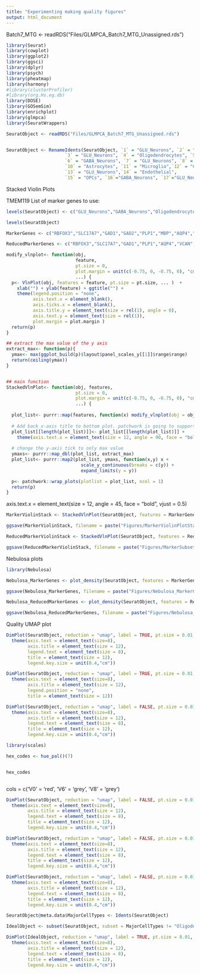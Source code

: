 ```yaml
---
title: "Experimenting making quality figures"
output: html_document
---
```


Batch7_MTG <- readRDS("Files/GLMPCA_Batch7_MTG_Unassigned.rds")

```R

library(Seurat)
library(cowplot)
library(ggplot2)
library(ggsci)
library(dplyr)
library(psych)
library(pheatmap)
library(harmony)
#library(clusterProfiler)
#library(org.Hs.eg.db)
library(DOSE)
library(GOSemSim)
library(enrichplot)
library(glmpca)
library(SeuratWrappers)

SeuratObject <- readRDS("Files/GLMPCA_Batch7_MTG_Unassigned.rds")


SeuratObject <- RenameIdents(SeuratObject, `1` = "GLU_Neurons", `2` = "GLU_Neurons",
                      `3` = "GLU_Neurons", `4` = "Oligodendrocytes", `5` = "GABA_Neurons",
                      `6` = "GABA_Neurons", `7` = "GLU_Neurons", `8` = "GLU_Neurons",`9` = "GLU_Neurons",
                      `10` = "Astrocytes", `11` = "Microglia",`12` = "GLU_Neurons",
                      `13` = "GLU_Neurons",`14` = "Endothelial",
                      `15` = "OPCs", `16`="GABA_Neurons", `17`="GLU_Neurons", `18`="GLU_Neurons", `19`="GABA_Neurons",  `20`="GLU_Neurons", `21` = "GLU_Neurons", `22` = "GLU_Neurons", `23` = "GLU_Neurons", `24` = "GABA_Neurons", `25` = "GLU_Neurons")

```


Stacked Violin Plots

TMEM119
List of marker genes to use: 


```R
levels(SeuratObject) <- c("GLU_Neurons","GABA_Neurons","Oligodendrocytes","Astrocytes","OPCs","Microglia","Endothelial")

levels(SeuratObject)

```

```R

MarkerGenes <- c("RBFOX3","SLC17A7","GAD1","GAD2","PLP1","MBP","AQP4","GFAP","VCAN","BCAN","CX3CR1","P2RY12","FLT1","CLDN5")

ReducedMarkerGenes <- c("RBFOX3","SLC17A7","GAD1","PLP1","AQP4","VCAN","P2RY12","FLT1")

```



```R

modify_vlnplot<- function(obj, 
                          feature, 
                          pt.size = 0, 
                          plot.margin = unit(c(-0.75, 0, -0.75, 0), "cm"),
                          ...) {
  p<- VlnPlot(obj, features = feature, pt.size = pt.size, ... )  + 
    xlab("") + ylab(feature) + ggtitle("") + 
    theme(legend.position = "none", 
          axis.text.x = element_blank(), 
          axis.ticks.x = element_blank(), 
          axis.title.y = element_text(size = rel(1), angle = 0), 
          axis.text.y = element_text(size = rel(1)), 
          plot.margin = plot.margin ) 
  return(p)
}

## extract the max value of the y axis
extract_max<- function(p){
  ymax<- max(ggplot_build(p)$layout$panel_scales_y[[1]]$range$range)
  return(ceiling(ymax))
}


## main function
StackedVlnPlot<- function(obj, features,
                          pt.size = 0, 
                          plot.margin = unit(c(-0.75, 0, -0.75, 0), "cm"),
                          ...) {
  
  plot_list<- purrr::map(features, function(x) modify_vlnplot(obj = obj,feature = x, ...))
  
  # Add back x-axis title to bottom plot. patchwork is going to support this?
  plot_list[[length(plot_list)]]<- plot_list[[length(plot_list)]] +
    theme(axis.text.x = element_text(size = 12, angle = 90, face = "bold",hjust=0.95,vjust=0.2), axis.ticks.x = element_line())
  
  # change the y-axis tick to only max value 
  ymaxs<- purrr::map_dbl(plot_list, extract_max)
  plot_list<- purrr::map2(plot_list, ymaxs, function(x,y) x + 
                            scale_y_continuous(breaks = c(y)) + 
                            expand_limits(y = y))

  p<- patchwork::wrap_plots(plotlist = plot_list, ncol = 1)
  return(p)
}

```

axis.text.x = element_text(size = 12, angle = 45, face = "bold", vjust = 0.5)

```R

MarkerViolinStack <- StackedVlnPlot(SeuratObject, features = MarkerGenes)

ggsave(MarkerViolinStack, filename = paste("Figures/MarkerViolinPlotStack_Test.pdf",sep = ""), device = "pdf", width = 6, height = 16, units = "in")

```


```R

ReducedMarkerViolinStack <- StackedVlnPlot(SeuratObject, features = ReducedMarkerGenes)

ggsave(ReducedMarkerViolinStack, filename = paste("Figures/MarkerSubsetViolinPlotStack_Test.pdf",sep = ""), device = "pdf", width = 6, height = 10, units = "in")

```

#########################################################################################

Nebulosa plots

```R

library(Nebulosa)

Nebulosa_MarkerGenes <- plot_density(SeuratObject, features = MarkerGenes)

ggsave(Nebulosa_MarkerGenes, filename = paste("Figures/Nebulosa_MarkerGenes_Test.pdf",sep = ""), device = "pdf", width = 12, height = 10, units = "in")

Nebulosa_ReducedMarkerGenes <- plot_density(SeuratObject, features = ReducedMarkerGenes)

ggsave(Nebulosa_ReducedMarkerGenes, filename = paste("Figures/Nebulosa_ReducedMarkerGenes_Test.pdf",sep = ""), device = "pdf", width = 10, height = 8, units = "in")


```


######################################################################################


Quality UMAP plot


```R

DimPlot(SeuratObject, reduction = "umap", label = TRUE, pt.size = 0.01, label.size=2.5, repel = TRUE) + 
  theme(axis.text = element_text(size=8),
        axis.title = element_text(size = 12),
        legend.text = element_text(size = 8),
        title = element_text(size = 12),
        legend.key.size = unit(0.4,"cm"))

```


```R

DimPlot(SeuratObject, reduction = "umap", label = TRUE, pt.size = 0.01, label.size=2.5, repel = TRUE) + 
  theme(axis.text = element_text(size=8),
        axis.title = element_text(size = 12),
        legend.position = "none",
        title = element_text(size = 12))

```


```R

DimPlot(SeuratObject, reduction = "umap", label = FALSE, pt.size = 0.01, label.size=2.5, repel = TRUE) + 
  theme(axis.text = element_text(size=8),
        axis.title = element_text(size = 12),
        legend.text = element_text(size = 8),
        title = element_text(size = 12),
        legend.key.size = unit(0.4,"cm"))

```



####################################################################################


```R

library(scales)

hex_codes <- hue_pal()(7)


hex_codes



```


cols = c('V0' = 'red', 'V6' = 'grey', 'V8' = 'grey')

```R

DimPlot(SeuratObject, reduction = "umap", label = FALSE, pt.size = 0.01, label.size=2.5, repel = TRUE, cols = c('GLU_Neurons' = '#F8766D', 'Oligodendrocytes' = '#C49A00', 'GABA_Neurons' = '#53B400', 'Astrocytes' = '#00C094', 'Microglia' = '#00B6EB', 'Endothelial' = '#A58AFF', 'OPCs' = '#FB61D7')) + 
  theme(axis.text = element_text(size=8),
        axis.title = element_text(size = 12),
        legend.text = element_text(size = 8),
        title = element_text(size = 12),
        legend.key.size = unit(0.4,"cm"))

```

```R

DimPlot(SeuratObject, reduction = "umap", label = FALSE, pt.size = 0.01, label.size=2.5, repel = TRUE, cols = c('GLU_Neurons' = '#F8766D', 'Oligodendrocytes' = '#C49A00', 'GABA_Neurons' = '#53B400', 'Astrocytes' = '#00C094', 'Microglia' = '#00B6EB', 'Endothelial' = 'grey', 'OPCs' = 'grey')) + 
  theme(axis.text = element_text(size=8),
        axis.title = element_text(size = 12),
        legend.text = element_text(size = 8),
        title = element_text(size = 12),
        legend.key.size = unit(0.4,"cm"))

```


```R

DimPlot(SeuratObject, reduction = "umap", label = FALSE, pt.size = 0.01, label.size=2.5, repel = TRUE, cols = c('GLU_Neurons' = '#F8766D', 'Oligodendrocytes' = '#C49A00', 'GABA_Neurons' = '#53B400', 'Astrocytes' = '#00C094', 'Microglia' = '#00B6EB', 'Endothelial' = '#A58AFF', 'OPCs' = '#FB61D7')) + 
  theme(axis.text = element_text(size=8),
        axis.title = element_text(size = 12),
        legend.text = element_text(size = 8),
        title = element_text(size = 12),
        legend.key.size = unit(0.4,"cm"))

```




```R

SeuratObject@meta.data$MajorCellTypes <- Idents(SeuratObject)

IdealObject <- subset(SeuratObject, subset = MajorCellTypes != "Oligodendrocytes")

DimPlot(IdealObject, reduction = "umap", label = TRUE, pt.size = 0.01, label.size=2.5, repel = TRUE) + 
  theme(axis.text = element_text(size=8),
        axis.title = element_text(size = 12),
        legend.text = element_text(size = 8),
        title = element_text(size = 12),
        legend.key.size = unit(0.4,"cm"))


```


